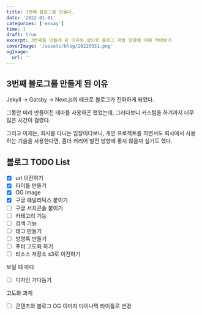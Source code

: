 ```yaml
---
title: 3번째 블로그를 만들다.
date: '2022-01-01'
categories: ['essay']
time: 1
draft: true
excerpt: 3번째를 만들게 된 이유와 앞으로 블로그 개발 방향에 대해 적어보기
coverImage: '/assets/blog/20220931.png'
ogImage:
  url: ''
---
```


## 3번째 블로그를 만들게 된 이유

Jekyll -> Gatsby -> Next.js의 테크로 블로그가 진화하게 되었다.

그동안 미리 만들어진 테마를 사용하곤 했었는데, 그러다보니 커스텀을 하기까지 너무 많은 시간이 걸렸다.

그리고 이제는, 회사를 다니는 입장이다보니, 개인 프로젝트를 하면서도 회사에서 사용하는 기술을 사용한다면, 좀더 커리어 발전 방향에 좋지 않을까 싶기도 했다.

## 블로그 TODO List

- [x] url 이전하기
- [x] 타이틀 만들기
- [x] OG Image
- [x] 구글 애널리틱스 붙이기
- [ ] 구글 서치콘솔 붙이기
- [ ] 카테고리 기능
- [ ] 검색 기능
- [ ] 태그 만들기
- [ ] 방명록 만들기
- [ ] 푸터 고도화 하기
- [ ] 리소스 저장소 s3로 이전하기

보일 때 마다

- [ ] 디자인 가다듬기

고도화 과제

- [ ] 콘텐츠와 블로그 OG 이미지 다이나믹 타이틀로 변경
